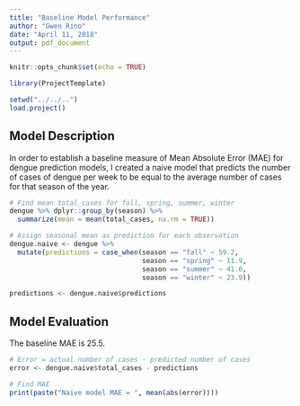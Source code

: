 ```yaml
---
title: "Baseline Model Performance"
author: "Gwen Rino"
date: "April 11, 2018"
output: pdf_document
---
```


```r
knitr::opts_chunk$set(echo = TRUE)
```

```r
library(ProjectTemplate)
```

```r
setwd("../../..")
load.project()
```

## Model Description  
  
In order to establish a baseline measure of Mean Absolute Error (MAE) for dengue prediction models, I created a naive model that predicts the number of cases of dengue per week to be equal to the average number of cases for that season of the year.\

```r
# Find mean total_cases for fall, spring, summer, winter
dengue %>% dplyr::group_by(season) %>% 
  summarize(mean = mean(total_cases, na.rm = TRUE))

# Assign seasonal mean as prediction for each observation
dengue.naive <- dengue %>% 
  mutate(predictions = case_when(season == "fall" ~ 59.2,
                                 season == "spring" ~ 11.9,
                                 season == "summer" ~ 41.6,
                                 season == "winter" ~ 23.9))

predictions <- dengue.naive$predictions
```

## Model Evaluation  
  
The baseline MAE is 25.5.\

```r
# Error = actual number of cases - predicted number of cases
error <- dengue.naive$total_cases - predictions

# Find MAE
print(paste("Naive model MAE = ", mean(abs(error))))
```



